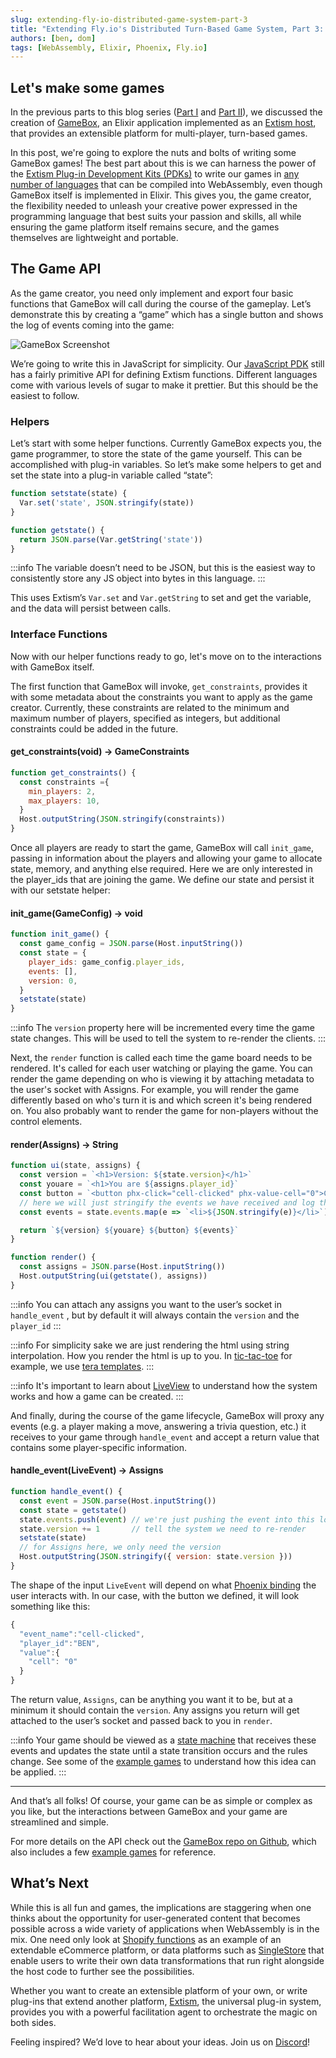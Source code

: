 ```yaml
---
slug: extending-fly-io-distributed-game-system-part-3
title: "Extending Fly.io's Distributed Turn-Based Game System, Part 3: Making Games"
authors: [ben, dom]
tags: [WebAssembly, Elixir, Phoenix, Fly.io]
---
```


## Let's make some games

In the previous parts to this blog series ([Part I](/blog/extending-fly-io-distributed-game-system-part-1) and [Part II](/blog/extending-fly-io-distributed-game-system-part-2)), 
we discussed the creation of [GameBox](https://gamebox.fly.dev/), 
an Elixir application implemented as an [Extism host](https://extism.org/docs/concepts/host-sdk), 
that provides an extensible platform for multi-player, turn-based games. 

In this post, we're going to explore the nuts and bolts of writing some GameBox games! The best part about this is we can harness the power of the 
[Extism Plug-in Development Kits (PDKs)](https://extism.org/docs/concepts/pdk) to write our games in 
[any number of languages](https://extism.org/docs/category/write-a-plug-in) that can be compiled into WebAssembly, even though GameBox itself is implemented in Elixir. 
This gives you, the game creator, the flexibility needed to unleash your creative power expressed in the programming language that best suits your passion and skills, 
all while ensuring the game platform itself remains secure, and the games themselves are lightweight and portable. 

## The Game API

As the game creator, you need only implement and export four basic functions that GameBox will call during the course of the gameplay. 
Let’s demonstrate this by creating a “game” which has a single button and shows the log of events coming into the game:

![GameBox Screenshot](/img/gamebox-log.png)

We’re going to write this in JavaScript for simplicity. Our [JavaScript PDK](https://github.com/extism/js-pdk) still has a fairly primitive 
API for defining Extism functions. Different languages come with various levels of sugar to make it prettier. But this should be the easiest to follow.

### Helpers

Let’s start with some helper functions. Currently GameBox expects you, the game programmer, to store the state of the game yourself. 
This can be accomplished with plug-in variables. So let’s make some helpers to get and set the state into a plug-in variable called “state”:

```javascript
function setstate(state) {
  Var.set('state', JSON.stringify(state))
}

function getstate() {
  return JSON.parse(Var.getString('state'))
}
```

:::info
 The variable doesn’t need to be JSON, but this is the easiest way to consistently store any JS object into bytes in this language.
:::

This uses Extism’s `Var.set` and `Var.getString` to set and get the variable, and the data will persist between calls.

### Interface Functions

Now with our helper functions ready to go, let's move on to the interactions with GameBox itself.

The first function that GameBox will invoke, `get_constraints`, provides it with some metadata about the constraints you want to apply as the game creator. 
Currently, these constraints are related to the minimum and maximum number of players, specified as integers, but additional constraints could be added in the future. 

#### get_constraints(void) -> GameConstraints

```javascript
function get_constraints() {
  const constraints ={
    min_players: 2,
    max_players: 10,
  }
  Host.outputString(JSON.stringify(constraints))
}
```

Once all players are ready to start the game, GameBox will call `init_game`, passing in information about the players and allowing your game to allocate state, 
memory, and anything else required. Here we are only interested in the player_ids that are joining the game. We define our state and persist it with our setstate helper:

#### init_game(GameConfig) -> void

```javascript
function init_game() {
  const game_config = JSON.parse(Host.inputString())
  const state = {
    player_ids: game_config.player_ids,
    events: [],
    version: 0,
  }
  setstate(state)
}
```

:::info
The `version` property here will be incremented every time the game state changes. This will be used to tell the system to re-render the clients.
:::

Next, the `render` function is called each time the game board needs to be rendered. It's called for each user watching or playing the game. 
You can render the game depending on who is viewing it by attaching metadata to the user's socket with Assigns. For example, 
you will render the game differently based on who's turn it is and which screen it's being rendered on. You also probably want to render the 
game for non-players without the control elements. 

#### render(Assigns) → String

```javascript
function ui(state, assigns) {
  const version = `<h1>Version: ${state.version}</h1>`
  const youare = `<h1>You are ${assigns.player_id}`
  const button = `<button phx-click="cell-clicked" phx-value-cell="0">Click me</button>`
  // here we will just stringify the events we have received and log them in a list
  const events = state.events.map(e => `<li>${JSON.stringify(e)}</li>`)

  return `${version} ${youare} ${button} ${events}`
}

function render() {
  const assigns = JSON.parse(Host.inputString())
  Host.outputString(ui(getstate(), assigns))
}
```

:::info
You can attach any assigns you want to the user’s socket in `handle_event` , but by default it will always contain the `version` and the `player_id`
:::

:::info
For simplicity sake we are just rendering the html using string interpolation. How you render the html is up to you. In 
[tic-tac-toe](https://github.com/extism/game_box/blob/1bba76dd1b2f812dbd1bd2a0e7b6b43727a438c5/games/tictactoe/src/templates/app.html) for example, we use 
[tera templates](https://tera.netlify.app/).
:::

:::info
It's important to learn about [LiveView](https://hexdocs.pm/phoenix_live_view/Phoenix.LiveView.html) to understand how the system works and how a game can be created.
:::

And finally, during the course of the game lifecycle, GameBox will proxy any events (e.g. a player making a move, answering a trivia question, etc.) 
it receives to your game through `handle_event` and accept a return value that contains some player-specific information. 

#### handle_event(LiveEvent) -> Assigns

```javascript
function handle_event() {
  const event = JSON.parse(Host.inputString())
  const state = getstate()
  state.events.push(event) // we're just pushing the event into this log
  state.version += 1       // tell the system we need to re-render
  setstate(state)
  // for Assigns here, we only need the version
  Host.outputString(JSON.stringify({ version: state.version }))
}
```

The shape of the input `LiveEvent` will depend on what [Phoenix binding](https://hexdocs.pm/phoenix_live_view/bindings.html) the user interacts with. 
In our case, with the button we defined, it will look something like this:

```javascript
{
  "event_name":"cell-clicked",
  "player_id":"BEN",
  "value":{
    "cell": "0"
  }
}
```

The return value, `Assigns`, can be anything you want it to be, but at a minimum it should contain the `version`. 
Any assigns you return will get attached to the user’s socket and passed back to you in `render`. 

:::info
Your game should be viewed as a [state machine](https://developer.mozilla.org/en-US/docs/Glossary/State_machine) that receives these events and updates the state 
until a state transition occurs and the rules change. See some of the [example games](https://github.com/extism/game_box/tree/main/games) to understand how this idea can be applied. 
:::

--- 

And that’s all folks! Of course, your game can be as simple or complex as you like, but the interactions between GameBox and your game are streamlined and simple.

For more details on the API check out the [GameBox repo on Github](https://github.com/extism/game_box), 
which also includes a few [example games](https://github.com/extism/game_box/tree/main/games) for reference.

## What’s Next

While this is all fun and games, the implications are staggering when one thinks about the opportunity for user-generated content that becomes possible 
across a wide variety of applications when WebAssembly is in the mix. One need only look at [Shopify functions](https://shopify.dev/docs/apps/functions) 
as an example of an extendable eCommerce platform, or data platforms such as [SingleStore](https://www.singlestore.com/) that 
enable users to write their own data transformations that run right alongside the host code to further see the possibilities. 

Whether you want to create an extensible platform of your own, or write plug-ins that extend another platform,
 [Extism](https://extism.org/), the universal plug-in system, provides you with a powerful facilitation agent to orchestrate the magic on both sides.

Feeling inspired? We’d love to hear about your ideas. Join us on [Discord](https://discord.gg/cx3usBCWnc)!


